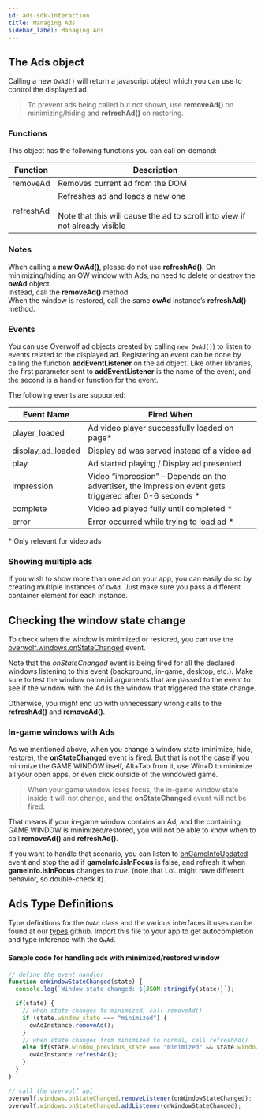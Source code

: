 ```yaml
---
id: ads-sdk-interaction
title: Managing Ads
sidebar_label: Managing Ads
---
```


## The Ads object

Calling a new `OwAd()` will return a javascript object which you can use to control the displayed ad.

> To prevent ads being called but not shown, use **removeAd()** on minimizing/hiding and **refreshAd()** on restoring.

### Functions

This object has the following functions you can call on-demand:

| Function        | Description                                                                                                            |
| :-------------: |------------------------------------------------------------------------------------------------------------------------|
| removeAd        | Removes current ad from the DOM                                                                                        |
| refreshAd       | Refreshes ad and loads a new one <br></br> Note that this will cause the ad to scroll into view if not already visible      |

### Notes

When calling a **new OwAd()**, please do not use **refreshAd()**.
On minimizing/hiding an OW window with Ads, no need to delete or destroy the **owAd** object.  
Instead, call the **removeAd()** method.  
When the window is restored, call the same **owAd** instance’s **refreshAd()** method.

### Events

You can use Overwolf ad objects created by calling `new OwAd()`) to listen to events related to the displayed ad. Registering an event can be done by calling the function **addEventListener** on the ad object. Like other libraries, the first parameter sent to **addEventListener** is the name of the event, and the second is a handler function for the event.

The following events are supported:

| **Event Name**      | **Fired When**           
| -------------       | -------------
| player_loaded	      | Ad video player successfully loaded on page*
| display_ad_loaded   | Display ad was served instead of a video ad    
| play                | Ad started playing / Display ad presented
|impression	          | Video “impression” – Depends on the advertiser, the impression event gets triggered after 0-6 seconds *
|complete             | Video ad played fully until completed *
|error                | Error occurred while trying to load ad *

\* Only relevant for video ads

### Showing multiple ads 
If you wish to show more than one ad on your app, you can easily do so by creating multiple instances of `OwAd`. Just make sure you pass a different container element for each instance.


## Checking the window state change

To check when the window is minimized or restored, you can use the [overwolf.windows.onStateChanged](/api/windows#onstatechanged) event.

Note that the *onStateChanged* event is being fired for all the declared windows listening to this event (background, in-game, desktop, etc.). Make sure to test the window name/id arguments that are passed to the event to see if the window with the Ad Is the window that triggered the state change. 

Otherwise, you might end up with unnecessary wrong calls to the **refreshAd()** and **removeAd()**.

### In-game windows with Ads

As we mentioned above, when you change a window state (minimize, hide, restore), the **onStateChanged** event is fired. But that is not the case if you minimize the GAME WINDOW itself, Alt+Tab from it, use Win+D to minimize all your open apps, or even click outside of the windowed game.

> When your game window loses focus, the in-game window state inside it will not change, and the **onStateChanged** event will not be fired.

That means if your in-game window contains an Ad, and the containing GAME WINDOW is minimized/restored, you will not be able to know when to call **removeAd()** and **refreshAd()**. 

If you want to handle that scenario, you can listen to [onGameInfoUpdated](/api/games#ongameinfoupdated) event and stop the ad if **gameInfo.isInFocus** is false, and refresh it when **gameInfo.isInFocus** changes to *true*.  (note that LoL might have different behavior, so double-check it).

## Ads Type Definitions

Type definitions for the `OwAd` class and the various interfaces it uses can be found at our [types](https://github.com/overwolf/types/blob/master/owads.d.ts) github.
Import this file to your app to get autocompletion and type inference with the `OwAd`.


#### Sample code for handling ads with minimized/restored window

```js
// define the event handler
function onWindowStateChanged(state) {
  console.log(`Window state changed: ${JSON.stringify(state)}`);

  if(state) {
    // when state changes to minimized, call removeAd()
    if (state.window_state === "minimized") {
      owAdInstance.removeAd();
    }
    // when state changes from minimized to normal, call refreshAd()
    else if(state.window_previous_state === "minimized" && state.window_state === "normal"){
      owAdInstance.refreshAd();
    }
  }
}

// call the overwolf api
overwolf.windows.onStateChanged.removeListener(onWindowStateChanged);
overwolf.windows.onStateChanged.addListener(onWindowStateChanged);
```

